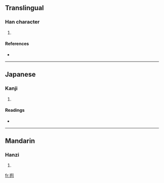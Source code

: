 ==Translingual==

===Han character===
{{Han char|rn=46|rad=山|as=06|sn=9|four=2222<sub>7</sub>|canj=山一弓弓 (UMNN)}}

# {{defn|Han|sort=山06}}

====References====
* {{Han ref|kx=0311.030|dkj=08055|dj=0611.020|hdz=10770.010|uh=5CDB|ud=23771|bh=CE7E|bd=52862}}

----

==Japanese==

===Kanji===
{{ja-kanji|grade=|rs=山06}}

# {{defn|Japanese}}

====Readings====
* {{ja-readings|on=[[り]] (ri)|kun=[[さかみち]] (sakamichi)}}

----

==Mandarin==

===Hanzi===
{{cmn-hanzi|pin=[[lǐ]] ([[li3]])|wg=li<sup>3</sup>}}

# {{defn|Mandarin}}

[[fr:峛]]